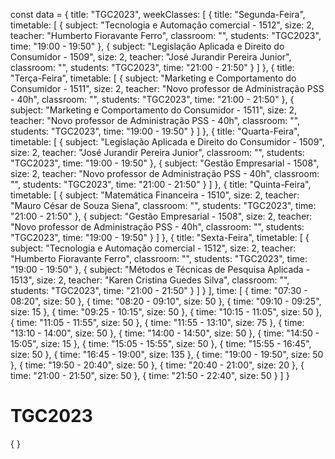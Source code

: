 const data = {
  title: "TGC2023",
  weekClasses: [
    {
      title: "Segunda-Feira",
      timetable: [
        {
          subject: "Tecnologia e Automação comercial - 1512",
          size: 2,
          teacher: "Humberto Fioravante Ferro",
          classroom: "",
          students: "TGC2023",
          time: "19:00 - 19:50"
        },
        {
          subject: "Legislação Aplicada e Direito do Consumidor - 1509",
          size: 2,
          teacher: "José Jurandir Pereira Junior",
          classroom: "",
          students: "TGC2023",
          time: "21:00 - 21:50"
        }
      ]
    },
    {
      title: "Terça-Feira",
      timetable: [
        {
          subject: "Marketing e Comportamento do Consumidor - 1511",
          size: 2,
          teacher: "Novo professor de Administração PSS - 40h",
          classroom: "",
          students: "TGC2023",
          time: "21:00 - 21:50"
        },
        {
          subject: "Marketing e Comportamento do Consumidor - 1511",
          size: 2,
          teacher: "Novo professor de Administração PSS - 40h",
          classroom: "",
          students: "TGC2023",
          time: "19:00 - 19:50"
        }
      ]
    },
    {
      title: "Quarta-Feira",
      timetable: [
        {
          subject: "Legislação Aplicada e Direito do Consumidor - 1509",
          size: 2,
          teacher: "José Jurandir Pereira Junior",
          classroom: "",
          students: "TGC2023",
          time: "19:00 - 19:50"
        },
        {
          subject: "Gestão Empresarial - 1508",
          size: 2,
          teacher: "Novo professor de Administração PSS - 40h",
          classroom: "",
          students: "TGC2023",
          time: "21:00 - 21:50"
        }
      ]
    },
    {
      title: "Quinta-Feira",
      timetable: [
        {
          subject: "Matemática Financeira - 1510",
          size: 2,
          teacher: "Mauro César de Souza Siena",
          classroom: "",
          students: "TGC2023",
          time: "21:00 - 21:50"
        },
        {
          subject: "Gestão Empresarial - 1508",
          size: 2,
          teacher: "Novo professor de Administração PSS - 40h",
          classroom: "",
          students: "TGC2023",
          time: "19:00 - 19:50"
        }
      ]
    },
    {
      title: "Sexta-Feira",
      timetable: [
        {
          subject: "Tecnologia e Automação comercial - 1512",
          size: 2,
          teacher: "Humberto Fioravante Ferro",
          classroom: "",
          students: "TGC2023",
          time: "19:00 - 19:50"
        },
        {
          subject: "Métodos e Técnicas de Pesquisa Aplicada - 1513",
          size: 2,
          teacher: "Karen Cristina Guedes Silva",
          classroom: "",
          students: "TGC2023",
          time: "21:00 - 21:50"
        }
      ]
    }
  ],
  time: [
    {
      time: "07:30 - 08:20",
      size: 50
    },
    {
      time: "08:20 - 09:10",
      size: 50
    },
    {
      time: "09:10 - 09:25",
      size: 15
    },
    {
      time: "09:25 - 10:15",
      size: 50
    },
    {
      time: "10:15 - 11:05",
      size: 50
    },
    {
      time: "11:05 - 11:55",
      size: 50
    },
    {
      time: "11:55 - 13:10",
      size: 75
    },
    {
      time: "13:10 - 14:00",
      size: 50
    },
    {
      time: "14:00 - 14:50",
      size: 50
    },
    {
      time: "14:50 - 15:05",
      size: 15
    },
    {
      time: "15:05 - 15:55",
      size: 50
    },
    {
      time: "15:55 - 16:45",
      size: 50
    },
    {
      time: "16:45 - 19:00",
      size: 135
    },
    {
      time: "19:00 - 19:50",
      size: 50
    },
    {
      time: "19:50 - 20:40",
      size: 50
    },
    {
      time: "20:40 - 21:00",
      size: 20
    },
    {
      time: "21:00 - 21:50",
      size: 50
    },
    {
      time: "21:50 - 22:40",
      size: 50
    }
  ]
}

# TGC2023

<div>
    {
        <Grid
            title={data.title} 
            weekClasses={data.weekClasses} 
            time={data.time}
        />
    }
</div>